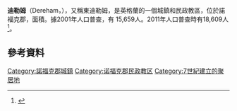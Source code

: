 {{Infobox UK place
|country                  = England
|latitude                 = 52.682199
|longitude                = 0.940445
|official_name            = Dereham
|static_image             =[[File:Dereham_market_place.JPG|240px]]
|static_image_caption     =   
|population               = 18609
|population_ref    = ([[United_Kingdom_Census_2011|2011 census]])
|area_total_km2    = 21.51
| website           = 
}}

'''迪勒姆'''（Dereham，{{IPAc-en|ˈ|d|ɪər|əm}}），又稱東迪勒姆，是英格蘭的一個城鎮和民政教區，位於諾福克郡，面積{{convert|21.51|km2|abbr=on}}。據2001年人口普查，有 15,659人。2011年人口普查時有18,609人<ref>{{cite web|url=http://www.neighbourhood.statistics.gov.uk/dissemination/LeadKeyFigures.do?a=7&b=11122687&c=Dereham&d=16&e=62&g=6447930&i=1001x1003x1032x1004&o=362&m=0&r=1&s=1441551891293&enc=1|title=Town population 2011|accessdate=6 September 2015|archive-url=https://web.archive.org/web/20160307152429/http://www.neighbourhood.statistics.gov.uk/dissemination/LeadKeyFigures.do?a=7&b=11122687&c=Dereham&d=16&e=62&g=6447930&i=1001x1003x1032x1004&o=362&m=0&r=1&s=1441551891293&enc=1|archive-date=2016-03-07|dead-url=yes}}</ref>。

==參考資料==
{{Reflist}}
[[Category:諾福克郡城鎮|Category:諾福克郡城鎮]]
[[Category:诺福克郡民政教区|Category:诺福克郡民政教区]]
[[Category:7世紀建立的聚居地|Category:7世紀建立的聚居地]]